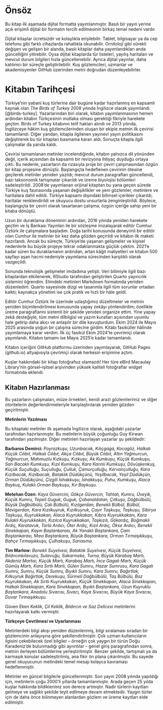 # Önsöz {.unnumbered}

Bu kitap ilk aşamada dijital formatta yayımlanmıştır. Basılı bir yayın yerine açık erişimli dijital bir formatın tercih edilmesinin birkaç temel nedeni vardır.

Dijital kitaplar ücretsizdir ve kolaylıkla erişilebilir. Tablet, bilgisayar ya da cep telefonu gibi farklı cihazlarda rahatlıkla okunabilir. Ornitoloji gibi sürekli değişen ve gelişen bir alanda, basılı kitaplar daha yayımlandıkları anda güncelliğini yitirebilir. Oysa dijital kitaplarda tür listeleri, yayılış haritaları ve mevcut durum bilgileri hızla güncellenebilir. Ayrıca dijital yayınlar, daha katılımcı bir süreçle geliştirilebilir. Kuş gözlemcileri, uzmanlar ve akademisyenler GitHub üzerinden metni doğrudan düzenleyebilirler.

# Kitabın Tarihçesi

Türkiye'nin yabani kuş türlerine dair bugüne kadar hazırlanmış en kapsamlı kaynak olan *The Birds of Turkey* 2008 yılında İngilizce olarak yayımlandı \[\@birds-turkey\]. Yazarlarından biri olarak, kitabın yayımlanmasının hemen ardından kitabın Türkçesinin mutlaka olması gerektiği fikriyle harekete geçtim. Birds of Turkey kitabının telif hakları alındı ve 2013 yılında, İngilizceye hâkim kuş gözlemcilerinden oluşan bir ekiple metnin ilk çevirisi tamamlandı. Diğer yandan, kitapla ilgilenen yayınevi yayın politikasını değiştirerek bu tür kitapları basmama kararı aldı. Sonuçta kitapla ilgili çalışmalar da yarıda kaldı.

Çevirisi tamamlanan metinler incelendiğinde, kitabın yalnızca dil yönünden değil, içerik açısından da kapsamlı bir revizyona ihtiyaç duyduğu ortaya çıktı. Bu nedenle, yazarların da rızasıyla proje bir çeviri çalışmasından özgün bir kitap projesine dönüştü. Başlangıçta hedeflenen çevirinin ötesine geçilerek metinler yeniden yazıldı; mevcut durum paragrafları güncellendi, bazı taksonomik tartışmalar çıkarıldı ve üreme biyolojisi bölümleri sadeleştirildi. 2008’de yayımlanan orijinal kitaptan bu yana geçen sürede Türkiye kuş faunasında yaşanan değişiklikler ve yeni gözlemler, metinlere ve haritalara dahil edildi. Türkiye kapsamı dışındaki bilimsel içerikler çıkarıldı; haritalar renklendirildi ve okuyucu dostu unsurlarla zenginleştirildi. Böylece, başlangıçta bir çeviri olarak tasarlanan çalışma, özgün içeriğe sahip yeni bir kitaba dönüştü.

Uzun bir duraklama döneminin ardından, 2016 yılında yeniden harekete geçtim ve İş Bankası Yayınları ile bir sözleşme imzalayarak editör Cumhur Öztürk ile çalışmalara başladım. Doğa tarihi konusunda deneyimli bir editör olan Cumhur ile metinler bir kez daha gözden geçirildi ve kitabın ilk maketi hazırlandı. Ancak bu süreçte, Türkiye’de yaşanan gelişmeler ve kişisel nedenlerle bu büyük projeye tekrar odaklanmakta güçlük çektim. 2021’e kadar süren bu duraklamanın ardından, artan kâğıt maliyetleri ve kitabın 500 sayfayı aşan hacmi nedeniyle yayımlama sürecinden karşılıklı olarak vazgeçildi.

Sonunda teknolojik gelişmeler imdadıma yetişti. Veri bilimiyle ilgili bazı kitaplardan etkilenerek, RStudio tarafından geliştirilen Quarto yayıncılık sistemini öğrendim. Elimdeki metinleri Markdown formatında yeniden düzenledim. Quarto sayesinde dizgi ve tasarımla ilgili tüm sorunlar ortadan kalktı; kaynakça yönetimi ise çok pratik ve hızlı bir hâle geldi.

Editör Cumhur Öztürk ile üzerinde uzlaştığımız düzeltmeler ve metnin yeniden biçimlendirilmesi konusunda yapay zekâyı yönlendirdim; özellikle üreme paragraflarını sistemli bir şekilde yeniden organize ettim. Yine yapay zekâ desteğiyle, tüm metni dilbilgisi ve yazım kuralları açısından uyumlu hale getirip daha akıcı ve anlaşılır bir dile kavuşturdum. Ekim 2024 ile Mayıs 2025 arasında yoğun bir çalışma sürecine girdim. Kitabı fasiküller hâlinde yayımlamaya karar verdim. İlk üç fasikül Ekim 2024’te çevrimiçi olarak yayımlandı. Kitabın tamamı ise Mayıs 2025’e kadar tamamlandı.

Kitabın içeriğini GitHub platformu üzerinden yayımlayarak, GitHub Pages (github.io) altyapısıyla çevrimiçi olarak herkesin erişimine açtım.

Kuşlar hakkındaki bir kitap fotoğrafsız olamazdı! Her türe eBird Macaulay Library’nin görsel–işitsel arşivinden yüksek kaliteli fotoğraflar widget formatında eklendi.

## Kitabın Hazırlanması

Bu yazarların çalışmaları, müze örnekleri, kendi arazi gözlemlerimiz ve diğer otoritelerin değerlendirmeleriyle karşılaştırılarak yeniden gözden geçirilmiştir.

**Metinlerin Yazılması**

Bu kitaptaki metinler ilk aşamada İngilizce olarak, aşağıdaki yazarlar tarafından hazırlanmıştır. Bu metinlerin büyük çoğunluğu Guy Kirwan tarafından yazılmıştır. Diğer metinleri hazırlayan yazarlar şu şekildedir:

**Barbaros Demirci:** *Poyrazkuşu, Uzunbacak, Kılıçgaga, Kocagöz, Halkalı Küçük Cılıbıt, Halkalı Cılıbıt, Akça Cılıbıt, Büyük Cılıbıt, Altın Yağmurcun, Yağmurcun, Mahmuzlu Kızkuşu, Kızkuşu, Ak Kumkuşu, Küçük Kumkuşu, Sarı Bacaklı Kumkuşu, Kızıl Kumkuşu, Kara Karınlı Kumkuşu, Dövüşkenkuş, Küçük Suçulluğu, Suçulluğu, Çulluk, Çamurçulluğu, Kervançulluğu, Kara Kızılbacak, Kızılbacak, Bataklık Düdükçünü, Yeşilbacak, Yeşil Düdükçün, Orman Düdükçünü, Çizgili İshakkuşu, İshakkuşu, Puhu, Kumkuşu, Alaca Baykuş, Kulaklı Orman Baykuşu, Kır Baykuşu.*

**Metehan Özen:** *Kaya Güvercini, Gökçe Güvercin, Tahtalı, Kumru, Üveyik, Küçük Kumru, Tepeli Guguk, Guguk, Çobanaldatan, Çıtkuşu, Dağbülbülü, Büyük Dağbülbülü, Çalı Bülbülü, Kızılgerdan, Benekli Bülbül, Bülbül, Mavigerdan, Kara Kızılkuyruk, Kızılkuyruk, Çayır Taşkuşu, Taşkuşu, Sibirya Taşkuşu, Kuyrukkakan, Alaca Kuyrukkakan, Kıbrıs Kuyrukkakanı, Kara Kulaklı Kuyrukkakan, Kızılca Kuyrukkakan, Taşkızılı, Gökardıç, Boğmaklı Ardıç, Karatavuk, Tarla Ardıcı, Öter Ardıç, Kızıl Ardıç, Ökse Ardıcı, Benekli Sinekkapan, Kayın Baştankarası, Ak Yanaklı Baştankara, Çam Baştankarası, Mavi Baştankara, Büyük Baştankara, Orman Tırmaşıkkuşu, Bahçe Tırmaşıkkuşu, Çulhakuşu, Sarıasma.*

**Tim Marlow:** *Benekli Suyelvesi, Bataklık Suyelvesi, Küçük Suyelvesi, Bıldırcınkılavuzu, Sutavuğu, Sakarmeke, Turna, Büyük Karabaş Martı, Akdeniz Martısı, Küçük Martı, Karabaş Martı, İnce Gagalı Martı, Küçük Gümüş Martı, Kara Sırtlı Martı, Gülen Sumru, Hazar Sumrusu, Kara Gagalı Sumru, Sumru, Küçük Sumru, Bıyıklı Sumru, Kara Sumru, Bağırtlak, Kılkuyruk Bağırtlak, Derekuşu, Sürmeli Dağbülbülü, Taş Bülbülü, Boz Kuyrukkakan, Ak Sırtlı Kuyrukkakan, Küçük Sinekkapan, Alaca Sinekkapan, Halkalı Sinekkapan, Kara Sinekkapan, Bıyıklı Baştankara, Uzun Kuyruklu Baştankara, Anadolu Sıvacısı, Sıvacı, Kaya Sıvacısı, Büyük Kaya Sıvacısı, Duvar Tırmaşıkkuşu.*

Güven Eken *Keklik, Çil Keklik, Bıldırcın ve Saz Delicesi* metinlerini hazırlayarak katkı vermiştir.

**Türkçeye Çevrilmesi ve Uyarlanması**

Metinlerdeki bilgi akışı yeniden düzenlenmiş, bilgi sıralaması sıradan bir gözlemcinin anlayışına göre şekillendirilmiştir. Çok uzman kullanıcıların ilgisini çekebilecek özel bilgiler – örneğin çok yaygın bir türün Doğu Karadeniz’de bulunmadığı gibi ayrıntılar – genel giriş paragrafından sonra, metnin ilerleyen bölümlerine yerleştirilmiştir. Benzer şekilde, tartışmalı ya da karmaşık konular sadeleştirilmiş, ana fikir ön plana çıkarılmıştır. Bu sayede genel okuyucunun metindeki temel mesajı kolayca kavraması hedeflenmiştir.

Metinler en güncel bilgilerle güncellenmiştir. Son yayın 2008 yılında yapıldığı için, metinlerin çoğu 2000’li yıllarda tamamlanmıştır. Arada geçen 25 yılda kuşlar hakkında bildiklerimiz son derece artmıştır. Nadir türlerin kayıtları gelmeye ve sağlıklı şekilde teyit edilmeye devam etmektedir. Yaygın türler için de daha önce bilinmeyen alanlardan gözlem ve üreme kayıtları elde edilmiştir.
